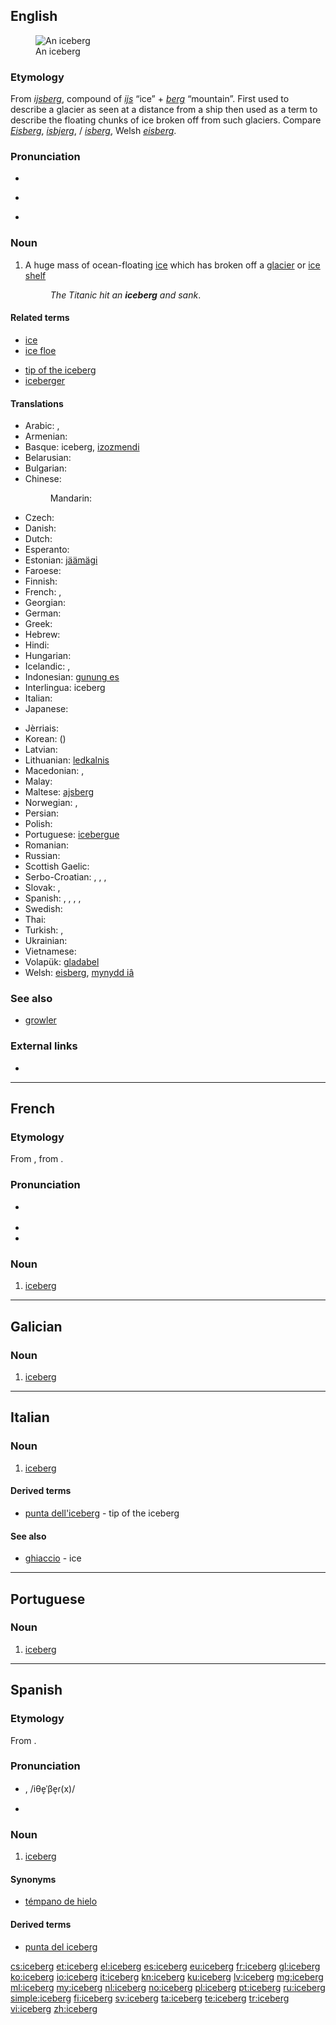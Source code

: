 ==English==
{{wikipedia}}
[[Image:Iceberg upernavik 2007-08-11 1.jpg|thumb|An iceberg]]

===Etymology===
From {{etyl|nl|en}} ''[[ijsberg]]'', compound of ''[[ijs]]'' “ice” + ''[[berg]]'' “mountain”. First used to describe a glacier as seen at a distance from a ship then used as a term to describe the floating chunks of ice broken off from such glaciers. Compare {{etyl|de|en}} ''[[Eisberg]]'', {{etyl|da|en}} ''[[isbjerg]]'', {{etyl|no|en}}/{{etyl|sv|en}} ''[[isberg]]'', Welsh ''[[eisberg]]''.

===Pronunciation===
* {{rhymes|ɜː(r)ɡ}}
* {{a|RP}} {{IPA|/ˈaɪsbɜːɡ/}}
* {{a|US}} {{IPA|/ˈaɪsbɝɡ/}}

===Noun===
{{en-noun}}

# A huge mass of ocean-floating [[ice]] which has broken off a [[glacier]] or [[ice shelf]]
#: ''The Titanic hit an '''iceberg''' and sank''.

====Related terms====
{{top2}}
* [[ice]]
* [[ice floe]]
{{mid2}}
* [[tip of the iceberg]]
* [[iceberger]]
{{bottom}}

====Translations====
{{trans-top|huge mass of floating ice}}
* Arabic: {{t-|ar|جبل جليد|m|tr=jábal jaliid}},  {{t-|ar|جبل جليدي|m|tr=jábal jaliidiy}}
* Armenian: {{t-|hy|այսբերգ|tr=aysberg}}
* Basque: iceberg, [[izozmendi]]
* Belarusian: {{t-|be|айсберг|m|tr=ájsberh}}
* Bulgarian: {{t-|bg|айсберг|m|tr=ájsberg}}
* Chinese:
*: Mandarin: {{t-|cmn|冰山|tr=bīngshān|sc=Hani}}
* Czech: {{t-|cs|kra|f}}
* Danish: {{t+|da|isbjerg}}
* Dutch: {{t+|nl|ijsberg|m}}
* Esperanto: {{t-|eo|glacimonto}}
* Estonian: [[jäämägi]]
* Faroese: {{t-|fo|ísfjall|n}}
* Finnish: {{t+|fi|jäävuori}}
* French: {{t+|fr|iceberg|m}}, {{t+|fr|montagne de glace}}
* Georgian: {{t-|ka|აისბერგი|sc=Geor}}
* German: {{t+|de|Eisberg|m}}
* Greek: {{t+|el|παγόβουνο|n|tr=pagóvouno}}
* Hebrew: {{t+|he|קרחון ימי|alt=קַרְחוֹן יַמִּי|tr=karḥon yami}}
* Hindi: {{t-|hi|हिमशैल|tr=himaśail}}
* Hungarian: {{t+|hu|jéghegy}}
* Icelandic: {{t+|is|borgarísjaki|m}}, {{t+|is|ísjaki|m}}
* Indonesian: [[gunung es]]
* Interlingua: iceberg
* Italian: {{t+|it|iceberg|m}}
* Japanese: {{t-|ja|氷山|tr=ひょうざん, hyōzan}}
{{trans-mid}}
* Jèrriais: {{tø|roa-jer|montangne dé gliaiche|f}}
* Korean: {{t+|ko|빙산|tr=bingsan|sc=Hang}} ({{t-|ko|氷山|sc=Hani}})
* Latvian: {{t+|lv|aisbergs}}
* Lithuanian: [[ledkalnis]] {{m}}
* Macedonian: {{t-|mk|санта мраз|f|tr=sánta mraz}},  {{t-|mk|санта|f|tr=sánta}}
* Malay: {{t-|ms|aisberg}}
* Maltese: [[ajsberg]]
* Norwegian: {{t+|no|isfjell}}, {{t-|no|isberg}}
* Persian: {{t-|fa|یخکوه|tr=yakhkuh}}
* Polish: {{t+|pl|góra lodowa|f}}
* Portuguese: [[icebergue]] {{m}}
* Romanian: {{t+|ro|aisberg|n}}
* Russian: {{t+|ru|айсберг|m|tr=ájsberg}}
* Scottish Gaelic: {{t-|gd|eigh-bheinn|f}}
* Serbo-Croatian: {{t-|sh|санта|f|sc=Cyrl}},  {{t-|sh|santa|f|alt=sȃnta}},  {{t-|sh|санта леда|f|sc=Cyrl}},  {{t-|sh|santa leda|f}}
* Slovak: {{t-|sk|ľadovec|m}},  {{t-|sk|kryha|f}}
* Spanish: {{t+|es|banquisa|f}}, {{t+|es|iceberg|m}}, {{t-|es|iceburgo|m}}, {{t-|es|témpano de hielo|m}}, {{t-|es|témpano|m}}
* Swedish: {{t+|sv|isberg|n}}
* Thai: {{t-|th|ภูเขาน้ำแข็ง|tr=poo kăo náam kăeng}}
* Turkish: {{t+|tr|aysberg}},  {{t+|tr|buzdağı}}
* Ukrainian: {{t+|uk|айсберг|m|tr=ájsberh}}
* Vietnamese: {{t-|vi|núi băng trôi}}
* Volapük: [[gladabel]]
* Welsh: [[eisberg]], [[mynydd iâ]]
{{trans-bottom}}

===See also===
* [[growler]]

===External links===
* {{commonslite}}

----

==French==

===Etymology===
From {{etyl|en|fr}} {{term|iceberg|lang=en}}, from {{etyl|nl|fr}} {{term|ijsberg|lang=nl}}.

===Pronunciation===
* {{IPA|/aj.sbɛʁɡ/|/is.bɛʁɡ/|lang=fr}} {{X-SAMPA|/Aj.sbERg/|/is.bERg/}}
* {{rhymes|ɛʁɡ|lang=fr}}
* {{homophones|icebergs|lang=fr}}

===Noun===
{{fr-noun|m}}

# [[iceberg#English|iceberg]]

----

==Galician==

===Noun===
{{gl-noun|m}}

# [[#English|iceberg]]

----

==Italian==

===Noun===
{{head|it|noun|g=m|invariable}}

# [[iceberg#English|iceberg]]

====Derived terms====
* [[punta dell'iceberg]] - tip of the iceberg

====See also====
* [[ghiaccio]] - ice

----

==Portuguese==

===Noun===
{{pt-noun|m}}

# [[iceberg#English|iceberg]]

----

==Spanish==

===Etymology===
From {{etyl|en|es}} {{term|iceberg|lang=en}}.

===Pronunciation===
* {{a|Castilian}} {{IPA|/ˈiθe̞βe̞ɾ(x)/|lang=es}}, /iθe̞ˈβe̞ɾ(x)/
* {{a|Latin America}} {{IPA|/ˈajsβe̞ɾg/|lang=es}}

===Noun===
{{es-noun|m}}

# [[iceberg#English|iceberg]]

====Synonyms====
* [[témpano de hielo]] {{m}}

====Derived terms====
* [[punta del iceberg]] {{f}}

[[cs:iceberg]]
[[et:iceberg]]
[[el:iceberg]]
[[es:iceberg]]
[[eu:iceberg]]
[[fr:iceberg]]
[[gl:iceberg]]
[[ko:iceberg]]
[[io:iceberg]]
[[it:iceberg]]
[[kn:iceberg]]
[[ku:iceberg]]
[[lv:iceberg]]
[[mg:iceberg]]
[[ml:iceberg]]
[[my:iceberg]]
[[nl:iceberg]]
[[no:iceberg]]
[[pl:iceberg]]
[[pt:iceberg]]
[[ru:iceberg]]
[[simple:iceberg]]
[[fi:iceberg]]
[[sv:iceberg]]
[[ta:iceberg]]
[[te:iceberg]]
[[tr:iceberg]]
[[vi:iceberg]]
[[zh:iceberg]]